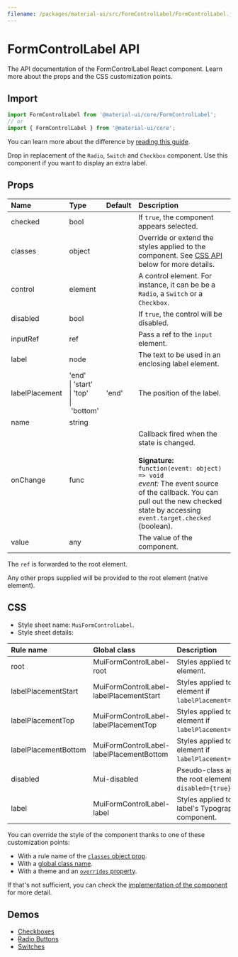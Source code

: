 ```yaml
---
filename: /packages/material-ui/src/FormControlLabel/FormControlLabel.js
---
```



<!--- This documentation is automatically generated, do not try to edit it. -->

# FormControlLabel API

<p className="description">The API documentation of the FormControlLabel React component. Learn more about the props and the CSS customization points.</p>

## Import

```js
import FormControlLabel from '@material-ui/core/FormControlLabel';
// or
import { FormControlLabel } from '@material-ui/core';
```

You can learn more about the difference by [reading this guide](/guides/minimizing-bundle-size/).

Drop in replacement of the `Radio`, `Switch` and `Checkbox` component.
Use this component if you want to display an extra label.

## Props

| Name | Type | Default | Description |
|:-----|:-----|:--------|:------------|
| <span className="prop-name">checked</span> | <span className="prop-type">bool</span> |  | If `true`, the component appears selected. |
| <span className="prop-name">classes</span> | <span className="prop-type">object</span> |  | Override or extend the styles applied to the component. See [CSS API](#css) below for more details. |
| <span className="prop-name">control</span> | <span className="prop-type">element</span> |  | A control element. For instance, it can be be a `Radio`, a `Switch` or a `Checkbox`. |
| <span className="prop-name">disabled</span> | <span className="prop-type">bool</span> |  | If `true`, the control will be disabled. |
| <span className="prop-name">inputRef</span> | <span className="prop-type">ref</span> |  | Pass a ref to the `input` element. |
| <span className="prop-name">label</span> | <span className="prop-type">node</span> |  | The text to be used in an enclosing label element. |
| <span className="prop-name">labelPlacement</span> | <span className="prop-type">'end'<br />&#124;&nbsp;'start'<br />&#124;&nbsp;'top'<br />&#124;&nbsp;'bottom'</span> | <span className="prop-default">'end'</span> | The position of the label. |
| <span className="prop-name">name</span> | <span className="prop-type">string</span> |  |  |
| <span className="prop-name">onChange</span> | <span className="prop-type">func</span> |  | Callback fired when the state is changed.<br /><br />**Signature:**<br />`function(event: object) => void`<br />*event:* The event source of the callback. You can pull out the new checked state by accessing `event.target.checked` (boolean). |
| <span className="prop-name">value</span> | <span className="prop-type">any</span> |  | The value of the component. |

The `ref` is forwarded to the root element.

Any other props supplied will be provided to the root element (native element).

## CSS

- Style sheet name: `MuiFormControlLabel`.
- Style sheet details:

| Rule name | Global class | Description |
|:-----|:-------------|:------------|
| <span className="prop-name">root</span> | <span className="prop-name">MuiFormControlLabel-root</span> | Styles applied to the root element.
| <span className="prop-name">labelPlacementStart</span> | <span className="prop-name">MuiFormControlLabel-labelPlacementStart</span> | Styles applied to the root element if `labelPlacement="start"`.
| <span className="prop-name">labelPlacementTop</span> | <span className="prop-name">MuiFormControlLabel-labelPlacementTop</span> | Styles applied to the root element if `labelPlacement="top"`.
| <span className="prop-name">labelPlacementBottom</span> | <span className="prop-name">MuiFormControlLabel-labelPlacementBottom</span> | Styles applied to the root element if `labelPlacement="bottom"`.
| <span className="prop-name">disabled</span> | <span className="prop-name">Mui-disabled</span> | Pseudo-class applied to the root element if `disabled={true}`.
| <span className="prop-name">label</span> | <span className="prop-name">MuiFormControlLabel-label</span> | Styles applied to the label's Typography component.

You can override the style of the component thanks to one of these customization points:

- With a rule name of the [`classes` object prop](/customization/components/#overriding-styles-with-classes).
- With a [global class name](/customization/components/#overriding-styles-with-global-class-names).
- With a theme and an [`overrides` property](/customization/globals/#css).

If that's not sufficient, you can check the [implementation of the component](https://github.com/mui-org/material-ui/blob/master/packages/material-ui/src/FormControlLabel/FormControlLabel.js) for more detail.

## Demos

- [Checkboxes](/components/checkboxes/)
- [Radio Buttons](/components/radio-buttons/)
- [Switches](/components/switches/)

